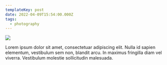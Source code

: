 ```yaml
---
templateKey: post
date: 2022-04-09T15:54:00.000Z
tags:
  - photography
---
```

![](../../static/assets/20220409-IMG_1451.jpg)

Lorem ipsum dolor sit amet, consectetuar adipiscing elit. Nulla id sapien elementum, vestibulum sem non, blandit arcu. In maximus fringilla diam vel viverra. Vestibulum molestie sollicitudin malesuada.